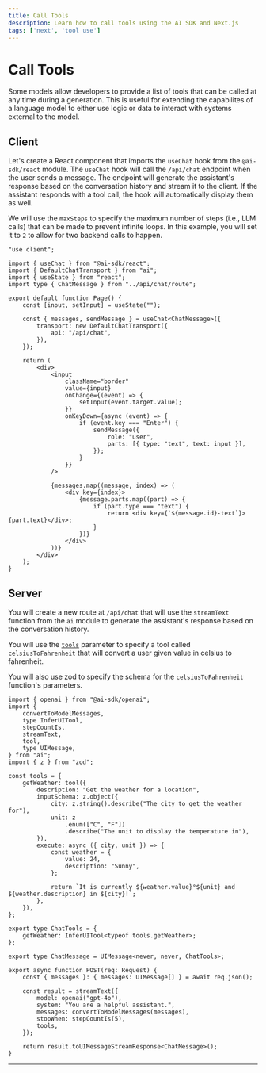 ```yaml
---
title: Call Tools
description: Learn how to call tools using the AI SDK and Next.js
tags: ['next', 'tool use']
---
```


# Call Tools

Some models allow developers to provide a list of tools that can be called at any time during a generation. This is useful for extending the capabilites of a language model to either use logic or data to interact with systems external to the model.

<Browser>
  <ChatGeneration
    history={[
      { role: 'User', content: 'How is it going?' },
      { role: 'Assistant', content: 'All good, how may I help you?' },
    ]}
    inputMessage={{
      role: 'User',
      content: 'What is the weather in Paris and New York?',
    }}
    outputMessage={{
      role: 'Assistant',
      content:
        'The weather is 24°C in New York and 25°C in Paris. It is sunny in both cities.',
    }}
  />
</Browser>

## Client

Let's create a React component that imports the `useChat` hook from the `@ai-sdk/react` module. The `useChat` hook will call the `/api/chat` endpoint when the user sends a message. The endpoint will generate the assistant's response based on the conversation history and stream it to the client. If the assistant responds with a tool call, the hook will automatically display them as well.

We will use the `maxSteps` to specify the maximum number of steps (i.e., LLM calls) that can be made to prevent infinite loops. In this example, you will set it to `2` to allow for two backend calls to happen.

```tsx filename='app/page.tsx'
"use client";

import { useChat } from "@ai-sdk/react";
import { DefaultChatTransport } from "ai";
import { useState } from "react";
import type { ChatMessage } from "../api/chat/route";

export default function Page() {
	const [input, setInput] = useState("");

	const { messages, sendMessage } = useChat<ChatMessage>({
		transport: new DefaultChatTransport({
			api: "/api/chat",
		}),
	});

	return (
		<div>
			<input
				className="border"
				value={input}
				onChange={(event) => {
					setInput(event.target.value);
				}}
				onKeyDown={async (event) => {
					if (event.key === "Enter") {
						sendMessage({
							role: "user",
							parts: [{ type: "text", text: input }],
						});
					}
				}}
			/>

			{messages.map((message, index) => (
				<div key={index}>
					{message.parts.map((part) => {
						if (part.type === "text") {
							return <div key={`${message.id}-text`}>{part.text}</div>;
						}
					})}
				</div>
			))}
		</div>
	);
}
```

## Server

You will create a new route at `/api/chat` that will use the `streamText` function from the `ai` module to generate the assistant's response based on the conversation history.

You will use the [`tools`](/docs/reference/ai-sdk-core/generate-text#tools) parameter to specify a tool called `celsiusToFahrenheit` that will convert a user given value in celsius to fahrenheit.

You will also use zod to specify the schema for the `celsiusToFahrenheit` function's parameters.

```tsx filename='app/api/chat/route.ts'
import { openai } from "@ai-sdk/openai";
import {
	convertToModelMessages,
	type InferUITool,
	stepCountIs,
	streamText,
	tool,
	type UIMessage,
} from "ai";
import { z } from "zod";

const tools = {
	getWeather: tool({
		description: "Get the weather for a location",
		inputSchema: z.object({
			city: z.string().describe("The city to get the weather for"),
			unit: z
				.enum(["C", "F"])
				.describe("The unit to display the temperature in"),
		}),
		execute: async ({ city, unit }) => {
			const weather = {
				value: 24,
				description: "Sunny",
			};

			return `It is currently ${weather.value}°${unit} and ${weather.description} in ${city}!`;
		},
	}),
};

export type ChatTools = {
	getWeather: InferUITool<typeof tools.getWeather>;
};

export type ChatMessage = UIMessage<never, never, ChatTools>;

export async function POST(req: Request) {
	const { messages }: { messages: UIMessage[] } = await req.json();

	const result = streamText({
		model: openai("gpt-4o"),
		system: "You are a helpful assistant.",
		messages: convertToModelMessages(messages),
		stopWhen: stepCountIs(5),
		tools,
	});

	return result.toUIMessageStreamResponse<ChatMessage>();
}
```

---

<GithubLink link="https://github.com/vercel/ai/blob/main/examples/next-openai-pages/pages/tools/call-tool/index.tsx" />
